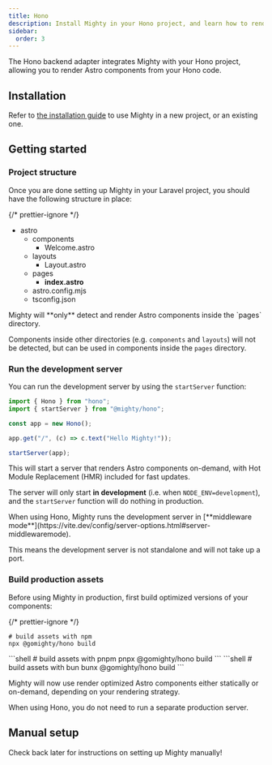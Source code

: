 ```yaml
---
title: Hono
description: Install Mighty in your Hono project, and learn how to render Astro components from your Hono code.
sidebar:
  order: 3
---
```



The Hono backend adapter integrates Mighty with your Hono project, allowing you to render Astro components from your Hono code.

## Installation

Refer to [the installation guide](/guides/hello-world/installation) to use Mighty in a new project, or an existing one.

## Getting started

### Project structure

Once you are done setting up Mighty in your Laravel project, you should have the following structure in place:

{/* prettier-ignore */}
<FileTree>
- astro
  - components
    - Welcome.astro
  - layouts
    - Layout.astro
  - pages
    - **index.astro**
  - astro.config.mjs
  - tsconfig.json
</FileTree>

<Aside type="caution">
Mighty will **only** detect and render Astro components inside the `pages` directory.

Components inside other directories (e.g. `components` and `layouts`) will not be detected, but can be used in components inside the `pages` directory.

</Aside>

### Run the development server

You can run the development server by using the `startServer` function:

```ts
import { Hono } from "hono";
import { startServer } from "@mighty/hono";

const app = new Hono();

app.get("/", (c) => c.text("Hello Mighty!"));

startServer(app);
```

This will start a server that renders Astro components on-demand, with Hot Module Replacement (HMR) included for fast updates.

The server will only start **in development** (i.e. when `NODE_ENV=development`), and the `startServer` function will do nothing in production.

<Aside>
When using Hono, Mighty runs the development server in [**middleware mode**](https://vite.dev/config/server-options.html#server-middlewaremode).

This means the development server is not standalone and will not take up a port.

</Aside>

### Build production assets

Before using Mighty in production, first build optimized versions of your components:

{/* prettier-ignore */}
<PackageManagerTabs>
  <Fragment slot="npm">
  ```shell
  # build assets with npm
  npx @gomighty/hono build
  ```
  </Fragment>
  <Fragment slot="pnpm">
  ```shell
  # build assets with pnpm
  pnpx @gomighty/hono build
  ```
  </Fragment>
  <Fragment slot="bun">
  ```shell
  # build assets with bun
  bunx @gomighty/hono build
  ```
  </Fragment>
</PackageManagerTabs>

Mighty will now use render optimized Astro components either statically or on-demand, depending on your rendering strategy.

<Aside>
  When using Hono, you do not need to run a separate production server.
</Aside>

## Manual setup

<Aside>Check back later for instructions on setting up Mighty manually!</Aside>
